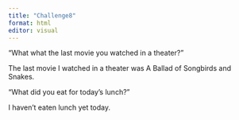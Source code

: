 ```yaml
---
title: "Challenge8"
format: html
editor: visual
---
```


"What what the last movie you watched in a theater?"

The last movie I watched in a theater was A Ballad of Songbirds and Snakes.

"What did you eat for today's lunch?"

I haven't eaten lunch yet today.
